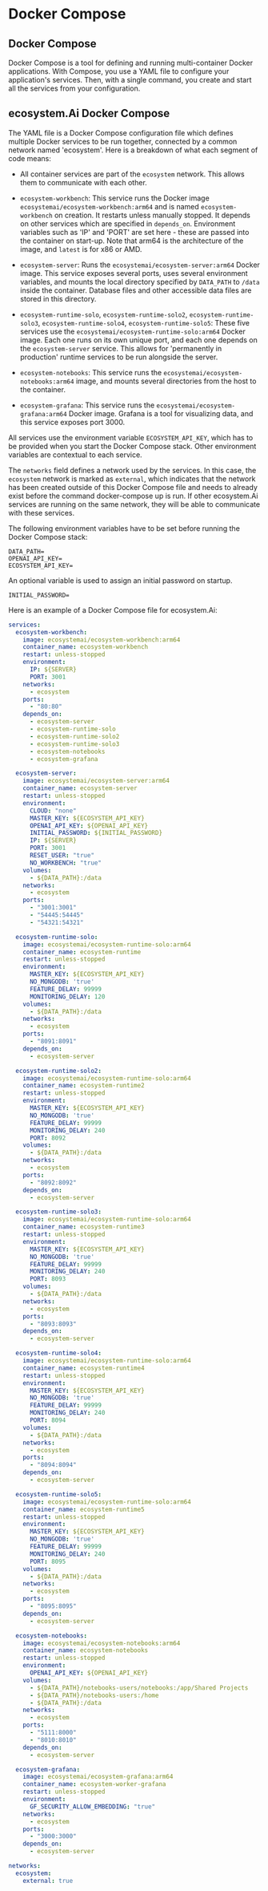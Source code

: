 # Docker Compose

## Docker Compose

Docker Compose is a tool for defining and running multi-container Docker applications. With Compose, you use a YAML file to configure your application's services. Then, with a single command, you create and start all the services from your configuration.

## ecosystem.Ai Docker Compose

The YAML file is a Docker Compose configuration file which defines multiple Docker services to be run together, connected by a common network named 'ecosystem'. Here is a breakdown of what each segment of code means:

- All container services are part of the `ecosystem` network. This allows them to communicate with each other.

- `ecosystem-workbench`: This service runs the Docker image `ecosystemai/ecosystem-workbench:arm64` and is named `ecosystem-workbench` on creation. It restarts unless manually stopped. It depends on other services which are specified in `depends_on`. Environment variables such as 'IP' and 'PORT' are set here - these are passed into the container on start-up. Note that arm64 is the architecture of the image, and `latest` is for x86 or AMD.

- `ecosystem-server`: Runs the `ecosystemai/ecosystem-server:arm64` Docker image. This service exposes several ports, uses several environment variables, and mounts the local directory specified by `DATA_PATH` to `/data` inside the container. Database files and other accessible data files are stored in this directory.

- `ecosystem-runtime-solo`, `ecosystem-runtime-solo2`, `ecosystem-runtime-solo3`, `ecosystem-runtime-solo4`, `ecosystem-runtime-solo5`: These five services use the `ecosystemai/ecosystem-runtime-solo:arm64` Docker image. Each one runs on its own unique port, and each one depends on the `ecosystem-server` service. This allows for 'permanently in production' runtime services to be run alongside the server.

- `ecosystem-notebooks`: This service runs the `ecosystemai/ecosystem-notebooks:arm64` image, and mounts several directories from the host to the container.

- `ecosystem-grafana`: This service runs the `ecosystemai/ecosystem-grafana:arm64` Docker image. Grafana is a tool for visualizing data, and this service exposes port 3000.

All services use the environment variable `ECOSYSTEM_API_KEY`, which has to be provided when you start the Docker Compose stack. Other environment variables are contextual to each service.

The `networks` field defines a network used by the services. In this case, the `ecosystem` network is marked as `external`, which indicates that the network has been created outside of this Docker Compose file and needs to already exist before the command docker-compose up is run. If other ecosystem.Ai services are running on the same network, they will be able to communicate with these services.

The following environment variables have to be set before running the Docker Compose stack:
```
DATA_PATH=
OPENAI_API_KEY=
ECOSYSTEM_API_KEY=
```

An optional variable is used to assign an initial password on startup.
```
INITIAL_PASSWORD=
```

Here is an example of a Docker Compose file for ecosystem.Ai:
```yaml
services:
  ecosystem-workbench:
    image: ecosystemai/ecosystem-workbench:arm64
    container_name: ecosystem-workbench
    restart: unless-stopped
    environment:
      IP: ${SERVER}
      PORT: 3001
    networks:
      - ecosystem
    ports:
      - "80:80"
    depends_on:
      - ecosystem-server
      - ecosystem-runtime-solo
      - ecosystem-runtime-solo2
      - ecosystem-runtime-solo3
      - ecosystem-notebooks
      - ecosystem-grafana

  ecosystem-server:
    image: ecosystemai/ecosystem-server:arm64
    container_name: ecosystem-server
    restart: unless-stopped
    environment:
      CLOUD: "none"
      MASTER_KEY: ${ECOSYSTEM_API_KEY}
      OPENAI_API_KEY: ${OPENAI_API_KEY}
      INITIAL_PASSWORD: ${INITIAL_PASSWORD}
      IP: ${SERVER}
      PORT: 3001
      RESET_USER: "true"
      NO_WORKBENCH: "true"
    volumes:
      - ${DATA_PATH}:/data
    networks:
      - ecosystem
    ports:
      - "3001:3001"
      - "54445:54445"
      - "54321:54321"

  ecosystem-runtime-solo:
    image: ecosystemai/ecosystem-runtime-solo:arm64
    container_name: ecosystem-runtime
    restart: unless-stopped
    environment:
      MASTER_KEY: ${ECOSYSTEM_API_KEY}
      NO_MONGODB: 'true'
      FEATURE_DELAY: 99999
      MONITORING_DELAY: 120
    volumes:
      - ${DATA_PATH}:/data
    networks:
      - ecosystem
    ports:
      - "8091:8091"
    depends_on:
      - ecosystem-server

  ecosystem-runtime-solo2:
    image: ecosystemai/ecosystem-runtime-solo:arm64
    container_name: ecosystem-runtime2
    restart: unless-stopped
    environment:
      MASTER_KEY: ${ECOSYSTEM_API_KEY}
      NO_MONGODB: 'true'
      FEATURE_DELAY: 99999
      MONITORING_DELAY: 240
      PORT: 8092
    volumes:
      - ${DATA_PATH}:/data
    networks:
      - ecosystem
    ports:
      - "8092:8092"
    depends_on:
      - ecosystem-server

  ecosystem-runtime-solo3:
    image: ecosystemai/ecosystem-runtime-solo:arm64
    container_name: ecosystem-runtime3
    restart: unless-stopped
    environment:
      MASTER_KEY: ${ECOSYSTEM_API_KEY}
      NO_MONGODB: 'true'
      FEATURE_DELAY: 99999
      MONITORING_DELAY: 240
      PORT: 8093
    volumes:
      - ${DATA_PATH}:/data
    networks:
      - ecosystem
    ports:
      - "8093:8093"
    depends_on:
      - ecosystem-server

  ecosystem-runtime-solo4:
    image: ecosystemai/ecosystem-runtime-solo:arm64
    container_name: ecosystem-runtime4
    restart: unless-stopped
    environment:
      MASTER_KEY: ${ECOSYSTEM_API_KEY}
      NO_MONGODB: 'true'
      FEATURE_DELAY: 99999
      MONITORING_DELAY: 240
      PORT: 8094
    volumes:
      - ${DATA_PATH}:/data
    networks:
      - ecosystem
    ports:
      - "8094:8094"
    depends_on:
      - ecosystem-server

  ecosystem-runtime-solo5:
    image: ecosystemai/ecosystem-runtime-solo:arm64
    container_name: ecosystem-runtime5
    restart: unless-stopped
    environment:
      MASTER_KEY: ${ECOSYSTEM_API_KEY}
      NO_MONGODB: 'true'
      FEATURE_DELAY: 99999
      MONITORING_DELAY: 240
      PORT: 8095
    volumes:
      - ${DATA_PATH}:/data
    networks:
      - ecosystem
    ports:
      - "8095:8095"
    depends_on:
      - ecosystem-server

  ecosystem-notebooks:
    image: ecosystemai/ecosystem-notebooks:arm64
    container_name: ecosystem-notebooks
    restart: unless-stopped
    environment:
      OPENAI_API_KEY: ${OPENAI_API_KEY}
    volumes:
      - ${DATA_PATH}/notebooks-users/notebooks:/app/Shared Projects
      - ${DATA_PATH}/notebooks-users:/home
      - ${DATA_PATH}:/data
    networks:
      - ecosystem
    ports:
      - "5111:8000"
      - "8010:8010"
    depends_on:
      - ecosystem-server

  ecosystem-grafana:
    image: ecosystemai/ecosystem-grafana:arm64
    container_name: ecosystem-worker-grafana
    restart: unless-stopped
    environment:
      GF_SECURITY_ALLOW_EMBEDDING: "true"
    networks:
      - ecosystem
    ports:
      - "3000:3000"
    depends_on:
      - ecosystem-server

networks:
  ecosystem:
    external: true
```

